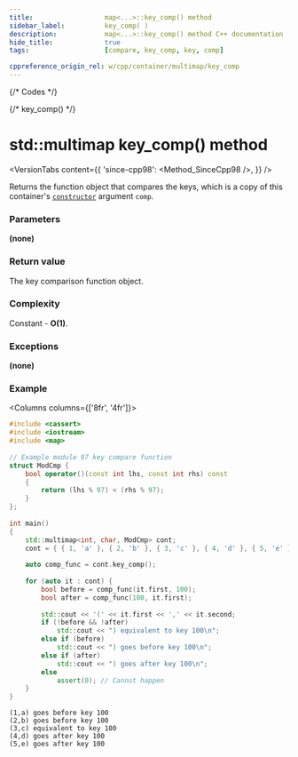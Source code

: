 ```yaml
---
title:					map<...>::key_comp() method
sidebar_label:			key_comp( )
description:			map<...>::key_comp() method C++ documentation
hide_title:				true
tags:					[compare, key_comp, key, comp]

cppreference_origin_rel: w/cpp/container/multimap/key_comp
---
```



{/* Codes */}

{/* key_comp() */}

# std::multimap key_comp() method

<VersionTabs content={{
    'since-cpp98': <Method_SinceCpp98 />,
    }} />

Returns the function object that compares the keys, which is a copy of this container's [`constructor`](/docs/std/containers/maps/multimap/constructors) argument `comp`.

### Parameters

**(none)**

### Return value

The key comparison function object.

### Complexity

Constant - **O(1)**.

### Exceptions

**(none)**

### Example

<Columns columns={['8fr', '4fr']}>
<div>

```cpp title='Main.cpp' showLineNumbers
#include <cassert>
#include <iostream>
#include <map>
 
// Example module 97 key compare function
struct ModCmp {
    bool operator()(const int lhs, const int rhs) const
    {
        return (lhs % 97) < (rhs % 97);
    }
};
 
int main()
{
    std::multimap<int, char, ModCmp> cont;
    cont = { { 1, 'a' }, { 2, 'b' }, { 3, 'c' }, { 4, 'd' }, { 5, 'e' } };
 
    auto comp_func = cont.key_comp();
 
    for (auto it : cont) {
        bool before = comp_func(it.first, 100);
        bool after = comp_func(100, it.first);
 
        std::cout << '(' << it.first << ',' << it.second;
        if (!before && !after)
            std::cout << ") equivalent to key 100\n";
        else if (before)
            std::cout << ") goes before key 100\n";
        else if (after)
            std::cout << ") goes after key 100\n";
        else
            assert(0); // Cannot happen
    }
}
```

</div>
<div>

```plaintext title="Output"
(1,a) goes before key 100
(2,b) goes before key 100
(3,c) equivalent to key 100
(4,d) goes after key 100
(5,e) goes after key 100
```

</div>
</Columns>
